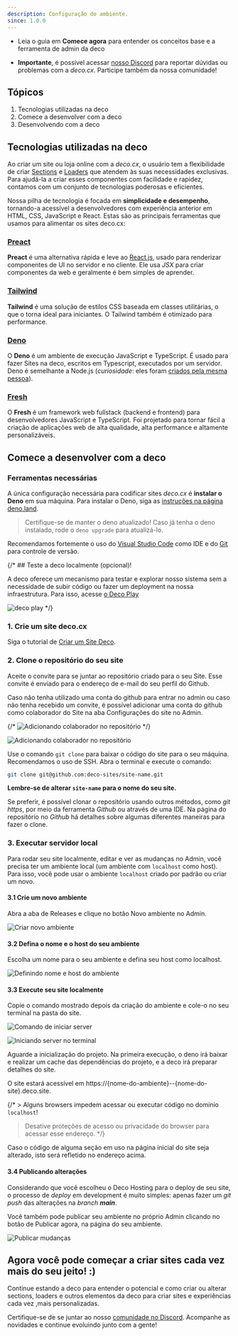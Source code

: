 ```yaml
---
description: Configuração do ambiente.
since: 1.0.0
---
```


- Leia o guia em **Comece agora** para entender os conceitos base e a ferramenta
  de admin da deco

- **Importante**, é possível acessar [nosso Discord](https://deco.cx/discord)
  para reportar dúvidas ou problemas com a _deco.cx_. Participe também da nossa
  comunidade!

## Tópicos

1. Tecnologias utilizadas na deco
2. Comece a desenvolver com a deco
3. Desenvolvendo com a deco

## Tecnologias utilizadas na deco

Ao criar um site ou loja online com a _deco.cx_, o usuário tem a flexibilidade
de criar [Sections](https://deco.cx/docs/pt/concepts/section) e
[Loaders](https://deco.cx/docs/pt/concepts/loader) que atendem às suas necessidades exclusivas.
Para ajudá-la a criar esses componentes com facilidade e rapidez, contamos com
um conjunto de tecnologias poderosas e eficientes.

Nossa pilha de tecnologia é focada em **simplicidade e desempenho**, tornando-a
acessível a desenvolvedores com experiência anterior em HTML, CSS, JavaScript e
React. Estas são as principais ferramentas que usamos para alimentar os sites
deco.cx:

### [Preact](https://preactjs.com/)

**Preact** é uma alternativa rápida e leve ao [React.js](https://reactjs.org/),
usado para renderizar componentes de UI no servidor e no cliente. Ele usa _JSX_
para criar componentes da web e geralmente é bem simples de aprender.

### [Tailwind](https://tailwindcss.com)

**Tailwind** é uma solução de estilos CSS baseada em classes utilitárias, o que
o torna ideal para iniciantes. O Tailwind também é otimizado para performance.

### [Deno](https://deno.com/deploy)

O **Deno** é um ambiente de execução JavaScript e TypeScript. É usado para fazer
Sites na deco, escritos em Typescript, executados por um servidor. Deno é
semelhante a Node.js (_curiosidade_: eles foram
[criados pela mesma pessoa](https://www.youtube.com/watch?v=M3BM9TB-8yA)).

### [Fresh](https://fresh.deno.dev)

O **Fresh** é um framework web fullstack (backend e frontend) para
desenvolvedores JavaScript e TypeScript. Foi projetado para tornar fácil a
criação de aplicações web de alta qualidade, alta performance e altamente
personalizáveis.

## Comece a desenvolver com a deco

### Ferramentas necessárias

A única configuração necessária para codificar sites _deco.cx_ é **instalar o
Deno** em sua máquina. Para instalar o Deno, siga as
[instruções na página deno.land](https://deno.land/manual/getting_started/installation).

> Certifique-se de manter o deno atualizado! Caso já tenha o deno instalado,
> rode o `deno upgrade` para atualizá-lo.

Recomendamos fortemente o uso do
[Visual Studio Code](https://code.visualstudio.com/download) como IDE e do
[Git](https://github.com/git-guides/install-git) para controle de versão.

{/* ## Teste a deco localmente (opcional)!

A deco oferece um mecanismo para testar e explorar nosso sistema sem a
necessidade de subir código ou fazer um deployment na nossa infraestrutura. Para
isso, acesse [o Deco Play](https://play.deco.cx/)

![deco play](https://github.com/deco-cx/apps/assets/882438/e52c7727-b1c2-44cc-b709-10adba203341) */}

### 1. Crie um site deco.cx

Siga o tutorial de
[Criar um Site Deco](https://deco.cx/docs/pt/getting-started/creating-a-site).

### 2. Clone o repositório do seu site

Aceite o convite para se juntar ao repositório criado para o seu Site. Esse
convite é enviado para o endereço de e-mail do seu perfil do Github.

Caso não tenha utilizado uma conta do github para entrar no admin ou caso não
tenha recebido um convite, é possível adicionar uma conta do github como
colaborador do Site na aba Configurações do site no Admin.

{/* ![Adicionando colaborador no repositório](https://github.com/deco-cx/apps/assets/882438/0cdcc7a7-90fd-4cbe-9eea-0ca68ee533d9) */}

![Adicionando colaborador no repositório](https://deco.cx/docs/setup/repository-access.png)

Use o comando `git clone` para baixar o código do site para o seu máquina.
Recomendamos o uso de SSH. Abra o terminal e execute o comando:

```bash
git clone git@github.com:deco-sites/site-name.git
```

**Lembre-se de alterar `site-name` para o nome do seu site.**

Se preferir, é possível clonar o repositório usando outros métodos, como _git
https_, por meio da ferramenta _Github_ ou através de uma IDE. Na página do
repositório no _Github_ há detalhes sobre algumas diferentes maneiras para fazer
o clone.

### 3. Executar servidor local

Para rodar seu site localmente, editar e ver as mudanças no Admin, você precisa
ter um ambiente local (um ambiente com `localhost` como host). Para isso, você
pode usar o ambiente `localhost` criado por padrão ou criar um novo.

#### 3.1 Crie um novo ambiente

Abra a aba de Releases e clique no botão Novo ambiente no Admin.

![Criar novo ambiente](https://deco.cx/docs/setup/create-environment.png)

#### 3.2 Defina o nome e o host do seu ambiente

Escolha um nome para o seu ambiente e defina seu host como localhost.

![Definindo nome e host do ambiente](https://deco.cx/docs/setup/choose-host.png)

#### 3.3 Execute seu site localmente

Copie o comando mostrado depois da criação do ambiente e cole-o no seu terminal
na pasta do site.

![Comando de iniciar server](https://deco.cx/docs/setup/start-server-command.png)

![Iniciando server no terminal](https://deco.cx/docs/setup/start-server-terminal.png)

Aguarde a inicialização do projeto. Na primeira execução, o deno irá baixar e
realizar um cache das dependências do projeto, e a deco irá preparar detalhes do
site.

O site estará acessível em https://\{nome-do-ambiente}--\{nome-do-site}.deco.site.

{/* > Alguns browsers impedem acessar ou executar código no domínio `localhost`!
> Desative proteções de acesso ou privacidade do browser para acessar esse
> endereço. */}

Caso o código de alguma seção em uso na página inicial do site seja alterado,
isto será refletido no endereço acima.

#### 3.4 Publicando alterações

Considerando que você escolheu o Deco Hosting para o deploy de seu site, o
processo de _deploy_ em development é muito simples: apenas fazer um _git push_
das alterações na _branch_ _**main**_.

Você também pode publicar seu ambiente no próprio Admin clicando no botão de
Publicar agora, na página do seu ambiente.

![Publicar mudanças](https://deco.cx/docs/setup/publish-button.png)

## Agora você pode começar a criar sites cada vez mais do seu jeito! :)

Continue estando a deco para entender o potencial e como criar ou alterar
sections, loaders e outros elementos da deco para criar sites e experiências
cada vez ,mais personalizadas.

Certifique-se de se juntar ao nosso
[comunidade no Discord](https://deco.cx/discord). Acompanhe as novidades e
continue evoluindo junto com a gente!

